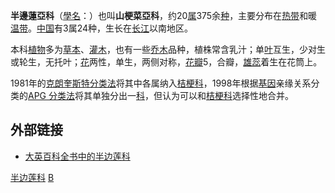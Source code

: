 {{Automatic taxobox
| taxon = Lobelioideae
| authority = 
| image = Lobelia laxiflora.jpg
| image_caption = ''[[Lobelia_laxiflora|Lobelia laxiflora]]''
| subdivision_ranks = [[属|属]]
| subdivision = 
* [[半边莲属|半边莲属]] ''Lobelia''
* ''[[Monopsis|Monopsis]]''
* ''[[Trimeris|Trimeris]]''
* [[铜锤玉带属|铜锤玉带属]] ''Pratia''
* ''[[Hypsela|Hypsela]]''
* [[同瓣草属|同瓣草属]] ''Isotoma''
}}

'''半邊蓮亞科'''（[[學名|學名]]：{{lang|la|''Lobelioideae''}}）也叫'''山梗菜亞科'''，约20[[属|属]]375余[[种|种]]，主要分布在[[热带|热带]]和暖[[温带|温带]]。[[中国|中国]]有3属24种，生长在[[长江|长江]]以南地区。

本科[[植物|植物]]多为[[草本|草本]]、[[灌木|灌木]]，也有一些[[乔木|乔木]]品种，植株常含乳汁；单[[叶|叶]]互生，少对生或轮生，无托叶；[[花|花]]两性，单生，两侧对称，[[花瓣|花瓣]]5，合瓣，[[雄蕊|雄蕊]]着生在花筒上。

1981年的[[克朗奎斯特分类法|克朗奎斯特分类法]]将其中各属纳入[[桔梗科|桔梗科]]，1998年根据[[基因|基因]]亲缘关系分类的[[APG_分类法|APG 分类法]]将其单独分出一[[科|科]]，但认为可以和[[桔梗科|桔梗科]]选择性地合并。

== 外部链接 ==
* [http://www.britannica.com/eb/article-9048673/Lobeliaceae 大英百科全书中的半边莲科]{{Wayback|url=http://www.britannica.com/eb/article-9048673/Lobeliaceae |date=20071117050014 }}
{{commons category|Lobeliaceae}}
{{Taxonbar|from=Q1152804}}

[[Category:半边莲科|]]
[[Category:植物科名|B]]